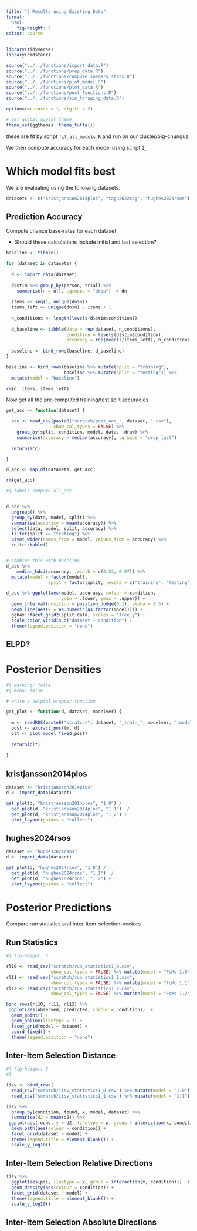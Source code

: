 ```yaml
---
title: "3 Results using Existing Data"
format: 
  html:
    fig-height: 3
editor: source
---
```


```r
library(tidyverse)
library(cmdstanr)

source("../../functions/import_data.R")
source("../../functions/prep_data.R")
source("../../functions/compute_summary_stats.R")
source("../../functions/plot_model.R")
source("../../functions/plot_data.R")
source("../../functions/post_functions.R")
source("../../functions/sim_foraging_data.R")

options(mc.cores = 1, digits = 2)

# set global ggplot theme
theme_set(ggthemes::theme_tufte())
```

these are fit by script `fit_all_models.R` and run on our cluster/big-chungus.

We then compute accuracy for each model using script `2_`

# Which model fits best 

We are evaluating using the following datasets:

```r
datasets <- c("kristjansson2014plos", "tagu2022cog", "hughes2024rsos")
```

## Prediction Accuracy

Compute chance base-rates for each dataset

- Should these calculations include initial and last selection?

```r

baseline <- tibble()

for (dataset in datasets) {
  
  d <- import_data(dataset)
  
  d$stim %>% group_by(person, trial) %>%
    summarise(n = n(), .groups = "drop") -> dn
  
  items <- seq(1, unique(dn$n))
  items_left <- unique(dn$n) - items + 1
  
  n_conditions <- length(levels(d$stim$condition))
  
  d_baseline <- tibble(data = rep(dataset, n_conditions),
                       condition = levels(d$stim$condition),
                       accuracy = rep(mean(1/items_left), n_conditions))
  
  baseline <- bind_rows(baseline, d_baseline)
}

baseline <- bind_rows(baseline %>% mutate(split = "training"),
                      baseline %>% mutate(split = "testing")) %>%
  mutate(model = "baseline")

rm(d, items, items_left)
```

Now get all the pre-computed training/test split accuracies

```r
get_acc <- function(dataset) {

  acc <- read_csv(paste0("scratch/post_acc_", dataset, ".csv"),
                  show_col_types = FALSE) %>%
    group_by(split, condition, model, data, .draw) %>%
    summarise(accuracy = median(accuracy), .groups = "drop_last")
  
  return(acc)

}

d_acc <- map_df(datasets, get_acc)

rm(get_acc)
```

```r
#| label: compute-all_acc


d_acc %>% 
  ungroup() %>%
  group_by(data, model, split) %>%
  summarise(accuracy = mean(accuracy)) %>%
  select(data, model, split, accuracy) %>% 
  filter(split == "testing") %>%
  pivot_wider(names_from = model, values_from = accuracy) %>%
  knitr::kable()


# combine this with baseline
d_acc %>% 
    median_hdci(accuracy, .width = c(0.53, 0.97)) %>%
  mutate(model = factor(model),
                split = factor(split, levels = c("training", "testing"))) -> d_acc

d_acc %>% ggplot(aes(model, accuracy, colour = condition,
                     ymin = .lower, ymax = .upper)) +
  geom_interval(position = position_dodge(0.1), alpha = 0.5) +
  geom_line(aes(x = as.numeric(as_factor(model)))) +
  ggh4x::facet_grid2(split~data, scales = "free_y") +
  scale_color_viridis_d("dataset - condition") + 
  theme(legend.position = "none")
```

## ELPD? 

# Posterior Densities

```r
#| warning: false
#| echo: false

# write a helpful wrapper function

get_plot <- function(d, dataset, modelver) {
  
  m <- readRDS(paste0("scratch/", dataset, "_train_", modelver, ".model"))
  post <- extract_post(m, d)
  plt <- plot_model_fixed(post)
  
  return(plt)
  
}
```

## kristjansson2014plos

```r

dataset <- "kristjansson2014plos"
d <- import_data(dataset)

get_plot(d, "kristjansson2014plos", "1_0") / 
  get_plot(d, "kristjansson2014plos", "1_1")  / 
  get_plot(d, "kristjansson2014plos", "1_2") + 
  plot_layout(guides = "collect")

```

## hughes2024rsos

```r

dataset <- "hughes2024rsos"
d <- import_data(dataset)

get_plot(d, "hughes2024rsos", "1_0") / 
  get_plot(d, "hughes2024rsos", "1_1")  / 
  get_plot(d, "hughes2024rsos", "1_2") + 
  plot_layout(guides = "collect")

```

# Posterior Predictions

Compare run statistics and inter-item-selection-vectors

## Run Statistics

```r
#| fig-height: 5

rl10 <- read_csv("scratch/run_statistics1_0.csv", 
                 show_col_types = FALSE) %>% mutate(model = "FoMo 1.0")
rl11 <- read_csv("scratch/run_statistics1_1.csv", 
                 show_col_types = FALSE) %>% mutate(model = "FoMo 1.1")
rl12 <- read_csv("scratch/run_statistics1_2.csv", 
                 show_col_types = FALSE) %>% mutate(model = "FoMo 1.2")

bind_rows(rl10, rl11, rl12) %>%
 ggplot(aes(observed, predicted, colour = condition))  +
  geom_point() + 
  geom_abline(linetype = 2) + 
  facet_grid(model ~ dataset) + 
  coord_fixed() +
  theme(legend.position = "none")
```


## Inter-Item Selection Distance

```r
#| fig-height: 5
#|

iisv <- bind_rows(
  read_csv("scratch/iisv_statistics1_0.csv") %>% mutate(model = "1.0"),
  read_csv("scratch/iisv_statistics1_1.csv") %>% mutate(model = "1.1"))

iisv %>%
  group_by(condition, found, x, model, dataset) %>%
  summarise(d2 = mean(d2)) %>%
 ggplot(aes(found, y = d2, linetype = x, group = interaction(x, condition)))  +
  geom_path(aes(colour = condition)) + 
  facet_grid(dataset ~ model) +
  theme(legend.title = element_blank()) + 
  scale_y_log10()
```

## Inter-Item Selection Relative Directions

```r

iisv %>%
  ggplot(aes(psi, linetype = x, group = interaction(x, condition)))  +
  geom_density(aes(colour = condition)) + 
  facet_grid(dataset ~ model) +
  theme(legend.title = element_blank()) + 
  scale_y_log10()
```

## Inter-Item Selection Absolute Directions

